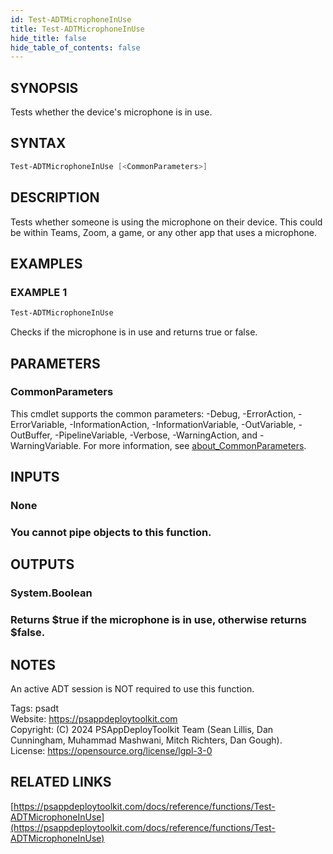 ```yaml
---
id: Test-ADTMicrophoneInUse
title: Test-ADTMicrophoneInUse
hide_title: false
hide_table_of_contents: false
---
```


## SYNOPSIS

Tests whether the device's microphone is in use.

## SYNTAX

```powershell
Test-ADTMicrophoneInUse [<CommonParameters>]
```

## DESCRIPTION

Tests whether someone is using the microphone on their device.
This could be within Teams, Zoom, a game, or any other app that uses a microphone.

## EXAMPLES

### EXAMPLE 1

```powershell
Test-ADTMicrophoneInUse
```

Checks if the microphone is in use and returns true or false.

## PARAMETERS

### CommonParameters

This cmdlet supports the common parameters: -Debug, -ErrorAction, -ErrorVariable, -InformationAction, -InformationVariable, -OutVariable, -OutBuffer, -PipelineVariable, -Verbose, -WarningAction, and -WarningVariable. For more information, see [about_CommonParameters](http://go.microsoft.com/fwlink/?LinkID=113216).

## INPUTS

### None

### You cannot pipe objects to this function.
## OUTPUTS

### System.Boolean

### Returns $true if the microphone is in use, otherwise returns $false.
## NOTES
An active ADT session is NOT required to use this function.

Tags: psadt<br />
Website: https://psappdeploytoolkit.com<br />
Copyright: (C) 2024 PSAppDeployToolkit Team (Sean Lillis, Dan Cunningham, Muhammad Mashwani, Mitch Richters, Dan Gough).<br />
License: https://opensource.org/license/lgpl-3-0

## RELATED LINKS

[https://psappdeploytoolkit.com/docs/reference/functions/Test-ADTMicrophoneInUse](https://psappdeploytoolkit.com/docs/reference/functions/Test-ADTMicrophoneInUse)
